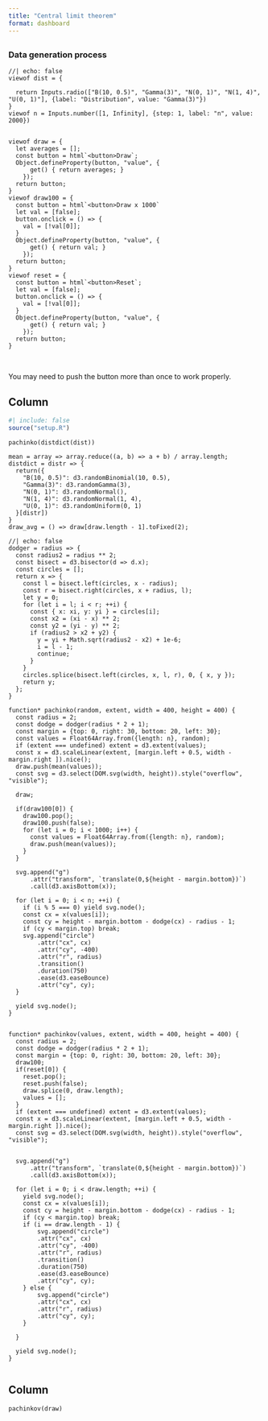 ```yaml
---
title: "Central limit theorem"
format: dashboard
---
```



## {.sidebar}

### Data generation process

```ojs
//| echo: false
viewof dist = {
  
  return Inputs.radio(["B(10, 0.5)", "Gamma(3)", "N(0, 1)", "N(1, 4)", "U(0, 1)"], {label: "Distribution", value: "Gamma(3)"})
}
viewof n = Inputs.number([1, Infinity], {step: 1, label: "n", value: 2000})


viewof draw = {
  let averages = [];
  const button = html`<button>Draw`;
  Object.defineProperty(button, "value", {
      get() { return averages; }
    });
  return button;
}
viewof draw100 = {
  const button = html`<button>Draw x 1000`
  let val = [false];
  button.onclick = () => {
    val = [!val[0]];
  }
  Object.defineProperty(button, "value", {
      get() { return val; }
    });
  return button;
}
viewof reset = {
  const button = html`<button>Reset`;
  let val = [false];
  button.onclick = () => {
    val = [!val[0]];
  }
  Object.defineProperty(button, "value", {
      get() { return val; }
    });
  return button;
}


```

<br><i class="fas fa-exclamation-triangle"></i> You may need to push the button more than once to work properly.



## Column 



::: {.card  title="Sample data"}

```r
#| include: false
source("setup.R")
```

```ojs
pachinko(distdict(dist))
```


```ojs
mean = array => array.reduce((a, b) => a + b) / array.length;
distdict = distr => {
  return({
    "B(10, 0.5)": d3.randomBinomial(10, 0.5),
    "Gamma(3)": d3.randomGamma(3),
    "N(0, 1)": d3.randomNormal(),
    "N(1, 4)": d3.randomNormal(1, 4),
    "U(0, 1)": d3.randomUniform(0, 1)
  }[distr])
}
draw_avg = () => draw[draw.length - 1].toFixed(2);
```



```ojs
//| echo: false
dodger = radius => {
  const radius2 = radius ** 2;
  const bisect = d3.bisector(d => d.x);
  const circles = [];
  return x => {
    const l = bisect.left(circles, x - radius);
    const r = bisect.right(circles, x + radius, l);
    let y = 0;
    for (let i = l; i < r; ++i) {
      const { x: xi, y: yi } = circles[i];
      const x2 = (xi - x) ** 2;
      const y2 = (yi - y) ** 2;
      if (radius2 > x2 + y2) {
        y = yi + Math.sqrt(radius2 - x2) + 1e-6;
        i = l - 1;
        continue;
      }
    }
    circles.splice(bisect.left(circles, x, l, r), 0, { x, y });
    return y;
  };
}

function* pachinko(random, extent, width = 400, height = 400) {
  const radius = 2;
  const dodge = dodger(radius * 2 + 1);
  const margin = {top: 0, right: 30, bottom: 20, left: 30};
  const values = Float64Array.from({length: n}, random);
  if (extent === undefined) extent = d3.extent(values);
  const x = d3.scaleLinear(extent, [margin.left + 0.5, width - margin.right ]).nice();
  draw.push(mean(values));
  const svg = d3.select(DOM.svg(width, height)).style("overflow", "visible");

  draw; 
  
  if(draw100[0]) {
    draw100.pop();
    draw100.push(false);
    for (let i = 0; i < 1000; i++) {
      const values = Float64Array.from({length: n}, random);
      draw.push(mean(values));
    }
  }
  
  svg.append("g")
      .attr("transform", `translate(0,${height - margin.bottom})`)
      .call(d3.axisBottom(x));

  for (let i = 0; i < n; ++i) {
    if (i % 5 === 0) yield svg.node();
    const cx = x(values[i]);
    const cy = height - margin.bottom - dodge(cx) - radius - 1;
    if (cy < margin.top) break;
    svg.append("circle")
        .attr("cx", cx)
        .attr("cy", -400)
        .attr("r", radius)
        .transition()
        .duration(750)
        .ease(d3.easeBounce)
        .attr("cy", cy);
  }

  yield svg.node();
}


function* pachinkov(values, extent, width = 400, height = 400) {
  const radius = 2;
  const dodge = dodger(radius * 2 + 1);
  const margin = {top: 0, right: 30, bottom: 20, left: 30};
  draw100;
  if(reset[0]) {
    reset.pop();
    reset.push(false);
    draw.splice(0, draw.length);
    values = [];
  }
  if (extent === undefined) extent = d3.extent(values);
  const x = d3.scaleLinear(extent, [margin.left + 0.5, width - margin.right ]).nice();
  const svg = d3.select(DOM.svg(width, height)).style("overflow", "visible");


  svg.append("g")
      .attr("transform", `translate(0,${height - margin.bottom})`)
      .call(d3.axisBottom(x));

  for (let i = 0; i < draw.length; ++i) {
    yield svg.node();
    const cx = x(values[i]);
    const cy = height - margin.bottom - dodge(cx) - radius - 1;
    if (cy < margin.top) break;
    if (i == draw.length - 1) {
        svg.append("circle")
        .attr("cx", cx)
        .attr("cy", -400)
        .attr("r", radius)
        .transition()
        .duration(750)
        .ease(d3.easeBounce)
        .attr("cy", cy);
    } else {
        svg.append("circle")
        .attr("cx", cx)
        .attr("r", radius)
        .attr("cy", cy);
    }

  }

  yield svg.node();
}


```







:::



## Column



::: {.card  title="Empirical distribution of the mean"}

```ojs
pachinkov(draw)
```


:::


